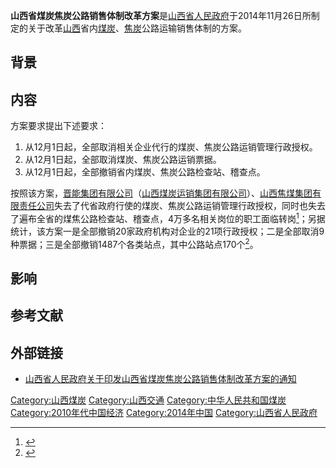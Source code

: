 {{expand|time=2014-12-03T03:32:26+00:00}}
'''山西省煤炭焦炭公路销售体制改革方案'''是[[山西省人民政府|山西省人民政府]]于2014年11月26日所制定的关于改革[[山西|山西]]省内[[煤炭|煤炭]]、[[焦炭|焦炭]]公路运输销售体制的方案。

== 背景 ==

== 内容 ==
方案要求提出下述要求：
# 从12月1日起，全部取消相关企业代行的煤炭、焦炭公路运销管理行政授权。
# 从12月1日起，全部取消煤炭、焦炭公路运销票据。
# 从12月1日起，全部撤销省内煤炭、焦炭公路检查站、稽查点。

按照该方案，[[晋能集团有限公司|晋能集团有限公司]]（[[山西煤炭运销集团有限公司|山西煤炭运销集团有限公司]]）、[[山西焦煤集团有限责任公司|山西焦煤集团有限责任公司]]失去了代省政府行使的煤炭、焦炭公路运销管理行政授权，同时也失去了遍布全省的煤焦公路检查站、稽查点，4万多名相关岗位的职工面临转岗<ref>{{cite news|author=刘存瑞|title=山西煤焦公路检查站点全部撤销|url=http://finance.chinanews.com/cj/2014/11-28/6824439.shtml|accessdate=2014-12-03|newspaper=[[经济日报|经济日报]]|date=2014-11-28|archive-date=2014-12-31|archive-url=https://web.archive.org/web/20141231031603/http://finance.chinanews.com/cj/2014/11-28/6824439.shtml|dead-url=no}}</ref>；另据统计，该方案一是全部撤销20家政府机构对企业的21项行政授权；二是全部取消9种票据；三是全部撤销1487个各类站点，其中公路站点170个<ref>{{cite news|author=要维维|title=一线职工转岗安置要做到不下岗不欠薪不减收不断保|url=http://www.sxrb.com/wb/news_13/sx_0/4296100.shtml|accessdate=2014-12-03|newspaper=山西晚报|date=2014-12-03|archive-url=https://web.archive.org/web/20160305064227/http://www.sxrb.com/wb/news_13/sx_0/4296100.shtml|archive-date=2016-03-05|dead-url=yes}}</ref>。

== 影响 ==

== 参考文献 ==
{{reflist}}

== 外部链接 ==
* [https://web.archive.org/web/20150529164712/http://www.shanxigov.cn/n16/n1203/n1866/n5130/n14752920/18452359.html 山西省人民政府关于印发山西省煤炭焦炭公路销售体制改革方案的通知]


[[Category:山西煤炭|Category:山西煤炭]]
[[Category:山西交通|Category:山西交通]]
[[Category:中华人民共和国煤炭|Category:中华人民共和国煤炭]]
[[Category:2010年代中国经济|Category:2010年代中国经济]]
[[Category:2014年中国|Category:2014年中国]]
[[Category:山西省人民政府|Category:山西省人民政府]]